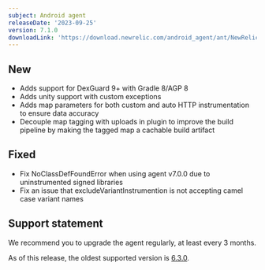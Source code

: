 ```yaml
---
subject: Android agent
releaseDate: '2023-09-25'
version: 7.1.0
downloadLink: 'https://download.newrelic.com/android_agent/ant/NewRelic_Android_Agent_7.1.0.zip'
---
```


## New

* Adds support for DexGuard 9+ with Gradle 8/AGP 8
* Adds unity support with custom exceptions
* Adds map parameters for both custom and auto HTTP instrumentation to ensure data accuracy
* Decouple map tagging with uploads in plugin to improve the build pipeline by making the tagged map a cachable build artifact


## Fixed

* Fix NoClassDefFoundError when using agent v7.0.0 due to uninstrumented signed libraries
* Fix an issue that excludeVariantInstrumention is not accepting camel case variant names


## Support statement

We recommend you to upgrade the agent regularly, at least every 3 months.

As of this release, the oldest supported version is [6.3.0](/docs/release-notes/mobile-release-notes/android-release-notes/android-630).
